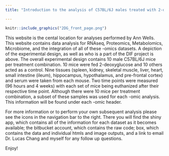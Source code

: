 ```yaml
---
title: "Introduction to the analysis of C57BL/6J males treated with 2-deoxyglucose"

---
```


```r
knitr::include_graphics("2DG_front_page.png")
```

This website is the cental location for analyses performed by Ann Wells. This website contains data analysis for RNAseq, Proteomics, Metabolomics, Microbiome, and the integration of all of these -omics datasets. A depiction of the experimental design, as well as who is a part of the DIF project is above. The overall experimental design contains 10 male C57BL/6J mice per treatment combination. 10 mice were fed 2-deoxyglucose and 10 others acted as a control. Nine tissues (spleen, kidney, skeletal muscle, liver, heart, small intestine (ileum), hippocampus, hypothalamus, and pre-frontal cortex) and serum were taken from each mouse. Two time points were measured (96 hours and 4 weeks) with each set of mice being euthanized after their respective time point. Although there were 10 mice per treatment combination, a subset of these samples was used for each -omic analysis. This information will be found under each -omic header.

For more information or to perform your own subsequent analysis please see the icons in the navigation bar to the right. There you will find the shiny app, which contains all of the information for each dataset as it becomes available; the bitbucket account, which contains the raw code; box, which contains the data and individual htmls and image outputs, and a link to email Dr. Lucas Chang and myself for any follow up questions.

Enjoy!

